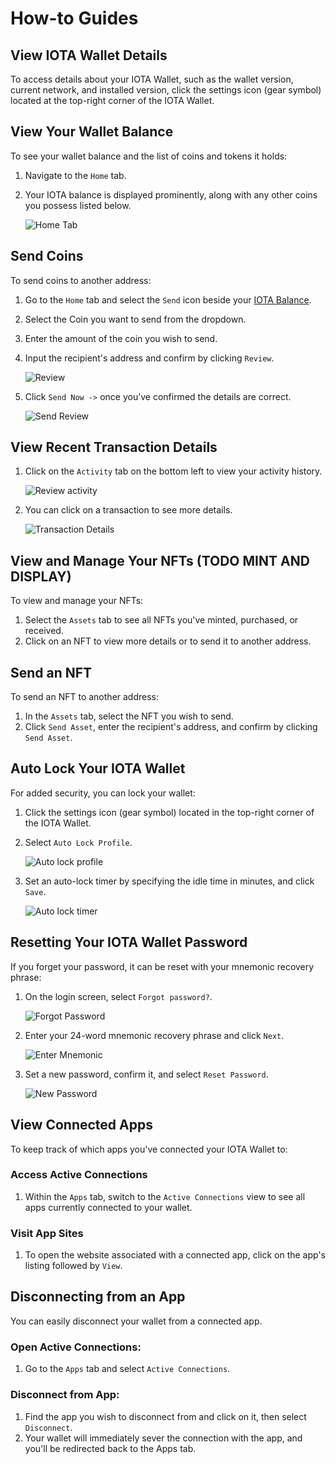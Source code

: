 # How-to Guides

## View IOTA Wallet Details

To access details about your IOTA Wallet, such as the wallet version, current network, and installed version, click the settings icon (gear symbol) located at the top-right corner of the IOTA Wallet.

## View Your Wallet Balance

To see your wallet balance and the list of coins and tokens it holds:

1. Navigate to the `Home` tab.
2. Your IOTA balance is displayed prominently, along with any other coins you possess listed below.

   ![Home Tab](/img/about-iota/iota-wallet/guides/home-tab.png)

## Send Coins

To send coins to another address:

1. Go to the `Home` tab and select the `Send` icon beside your [IOTA Balance](#view-your-wallet-balance).
2. Select the Coin you want to send from the dropdown.
3. Enter the amount of the coin you wish to send.
4. Input the recipient's address and confirm by clicking `Review`.

   ![Review](/img/about-iota/iota-wallet/guides/send-review.png)

5. Click `Send Now ->` once you’ve confirmed the details are correct.

   ![Send Review](/img/about-iota/iota-wallet/guides/send-now.png)

## View Recent Transaction Details

1. Click on the `Activity` tab on the bottom left to view your activity history. 

    ![Review activity](/img/about-iota/iota-wallet/guides/activity.png)

2. You can click on a transaction to see more details.

    ![Transaction Details](/img/about-iota/iota-wallet/guides/transactions.png)

## View and Manage Your NFTs (TODO MINT AND DISPLAY)

To view and manage your NFTs:

1. Select the `Assets` tab to see all NFTs you've minted, purchased, or received.
2. Click on an NFT to view more details or to send it to another address.

## Send an NFT
To send an NFT to another address:

1. In the `Assets` tab, select the NFT you wish to send.
2. Click `Send Asset`, enter the recipient's address, and confirm by clicking `Send Asset`.

## Auto Lock Your IOTA Wallet

For added security, you can lock your wallet:

1. Click the settings icon (gear symbol) located in the top-right corner of the IOTA Wallet.
2. Select `Auto Lock Profile`.

   ![Auto lock profile](/img/about-iota/iota-wallet/guides/autolock.png)

3. Set an auto-lock timer by specifying the idle time in minutes, and click `Save`.

   ![Auto lock timer](/img/about-iota/iota-wallet/guides/autolock-time.png)

## Resetting Your IOTA Wallet Password

If you forget your password, it can be reset with your mnemonic recovery phrase:

1. On the login screen, select `Forgot password?`.

   ![Forgot Password](/img/about-iota/iota-wallet/guides/forgot-password.png)

2. Enter your 24-word mnemonic recovery phrase and click `Next`.

   ![Enter Mnemonic](/img/about-iota/iota-wallet/guides/enter-mnemonic.png)

3. Set a new password, confirm it, and select `Reset Password`.

   ![New Password](/img/about-iota/iota-wallet/guides/new-password.png)


## View Connected Apps 

To keep track of which apps you've connected your IOTA Wallet to:

### Access Active Connections
1. Within the `Apps` tab, switch to the `Active Connections` view to see all apps currently connected to your wallet.

### Visit App Sites
1. To open the website associated with a connected app, click on the app's listing followed by `View`.

## Disconnecting from an App

You can easily disconnect your wallet from a connected app.

### Open Active Connections:
1. Go to the `Apps` tab and select `Active Connections`.

### Disconnect from App:
1. Find the app you wish to disconnect from and click on it, then select `Disconnect`.
2. Your wallet will immediately sever the connection with the app, and you'll be redirected back to the Apps tab.
